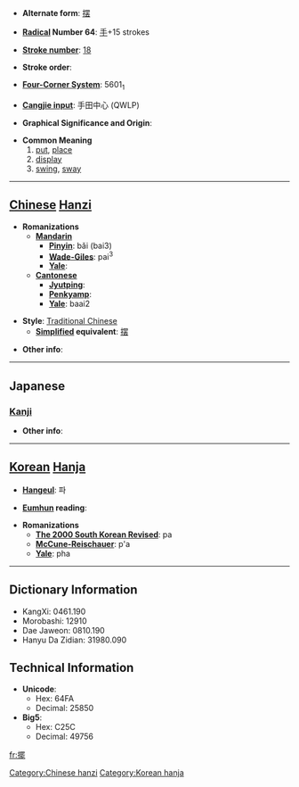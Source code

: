 * '''Alternate form''': [[摆]]

* '''[[Wiktionary:Chinese radical index| Radical]] Number 64''': [[Wiktionary:Chinese radical index 手|手]]+15 strokes

* '''[[Wiktionary:Chinese total strokes index|Stroke number]]''': [[Wiktionary:Chinese total strokes index 18|18]]

* '''Stroke order''': 

* '''[[Wiktionary:Chinese four corner index|Four-Corner System]]''': 5601<sub>1</sub>

* '''[[Wiktionary:Chinese Cangjie index|Cangjie input]]''': 手田中心 (QWLP)

* '''Graphical Significance and Origin''': 

* '''Common Meaning'''
*#[[put]], [[place]]
*# [[display]]
*# [[swing]], [[sway]]


----

== [[Chinese]] [[Hanzi]] ==

* '''Romanizations'''
** '''[[Mandarin]]'''
*** '''[[Pinyin]]''': bǎi (bai3)
*** '''[[Wade-Giles]]''': pai<sup>3</sup>
*** '''[[Yale]]''': 
** '''[[Cantonese]]'''
*** '''[[Jyutping]]''':
*** '''[[Penkyamp]]''': 
*** '''[[Yale]]''': baai2

* '''Style''': [[Traditional Chinese]] 
** '''[[Simplified Chinese|Simplified]] equivalent''': [[摆]]

* '''Other info''': 

----

==Japanese==
===[[Kanji]]===
{{kanji|on readings=[[はい]] (hai)
|kun readings=[[ひらく]] (hiraku)
}}

* '''Other info''':  

----

== [[Korean]] [[Hanja]] ==

* '''[[Hangeul]]''': 파

* '''[[Eumhun]] reading''': 

* '''Romanizations'''
** '''[[The 2000 South Korean Revised Romanization|The 2000 South Korean Revised]]''': pa
** '''[[McCune-Reischauer]]''': p'a
** '''[[Yale]]''': pha

----

== Dictionary Information ==

* KangXi: 0461.190
* Morobashi: 12910
* Dae Jaweon: 0810.190
* Hanyu Da Zidian: 31980.090

== Technical Information ==

* '''Unicode''':
** Hex: 64FA
** Decimal: 25850
* '''Big5''':
** Hex: C25C
** Decimal: 49756

[[fr:擺]]
[[Category:Chinese hanzi]]
[[Category:Korean hanja]]